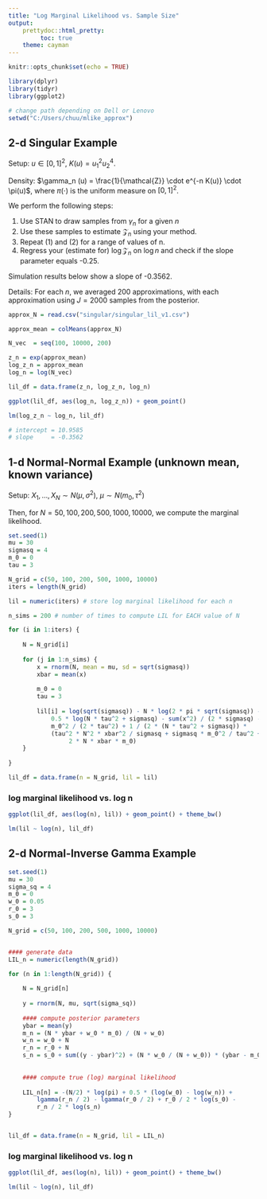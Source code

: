 ```yaml
---
title: "Log Marginal Likelihood vs. Sample Size"
output:
    prettydoc::html_pretty:
         toc: true
    theme: cayman
---
```


```r
knitr::opts_chunk$set(echo = TRUE)
```

```r
library(dplyr)
library(tidyr)
library(ggplot2)

# change path depending on Dell or Lenovo
setwd("C:/Users/chuu/mlike_approx")
```

## 2-d Singular Example

Setup: $u \in \left[ 0, 1 \right]^2$, $K(u) = u_1^2 u_2^4$. 

Density: $\gamma_n (u) = \frac{1}{\mathcal{Z}} \cdot e^{-n K(u)} \cdot \pi(u)$, where $\pi(\cdot)$ is the uniform measure on $\left[ 0, 1 \right]^2$. 

We perform the following steps:

1. Use STAN to draw samples from $\gamma_n$ for a given $n$
2. Use these samples to estimate $\mathcal{Z}_n$ using your method. 
3. Repeat (1) and (2) for a range of values of n. 
4. Regress your (estimate for) $\log \mathcal{Z}_n$ on $\log n$ and check if the slope parameter equals -0.25. 

Simulation results below show a slope of -0.3562. 

Details: For each $n$, we averaged $200$ approximations, with each approximation using $J = 2000$ samples from the posterior. 

```r

approx_N = read.csv("singular/singular_lil_v1.csv")

approx_mean = colMeans(approx_N)

N_vec  = seq(100, 10000, 200)

z_n = exp(approx_mean)
log_z_n = approx_mean
log_n = log(N_vec)

lil_df = data.frame(z_n, log_z_n, log_n)

ggplot(lil_df, aes(log_n, log_z_n)) + geom_point()

lm(log_z_n ~ log_n, lil_df) 

# intercept = 10.9585
# slope     = -0.3562
```



## 1-d Normal-Normal Example (unknown mean, known variance)

Setup: $X_1, \ldots, X_N \sim N(\mu, \sigma^2)$, $\mu \sim N\left( m_0, \tau^2 \right)$ 

Then, for $N = 50, 100, 200, 500, 1000, 10000$, we compute the marginal likelihood. 

```r
set.seed(1)
mu = 30
sigmasq = 4
m_0 = 0 
tau = 3

N_grid = c(50, 100, 200, 500, 1000, 10000)
iters = length(N_grid)

lil = numeric(iters) # store log marginal likelihood for each n

n_sims = 200 # number of times to compute LIL for EACH value of N

for (i in 1:iters) {
    
    N = N_grid[i]
    
    for (j in 1:n_sims) {
        x = rnorm(N, mean = mu, sd = sqrt(sigmasq))
        xbar = mean(x)
        
        m_0 = 0 
        tau = 3
        
        lil[i] = log(sqrt(sigmasq)) - N * log(2 * pi * sqrt(sigmasq)) - 
            0.5 * log(N * tau^2 + sigmasq) - sum(x^2) / (2 * sigmasq) - 
            m_0^2 / (2 * tau^2) + 1 / (2 * (N * tau^2 + sigmasq)) * 
            (tau^2 * N^2 * xbar^2 / sigmasq + sigmasq * m_0^2 / tau^2 + 
                 2 * N * xbar * m_0)
    }
    
}

lil_df = data.frame(n = N_grid, lil = lil)
```

### log marginal likelihood vs. log n

```r
ggplot(lil_df, aes(log(n), lil)) + geom_point() + theme_bw()

lm(lil ~ log(n), lil_df)
```



## 2-d Normal-Inverse Gamma Example

```r
set.seed(1)
mu = 30
sigma_sq = 4
m_0 = 0
w_0 = 0.05
r_0 = 3
s_0 = 3

N_grid = c(50, 100, 200, 500, 1000, 10000)


#### generate data
LIL_n = numeric(length(N_grid))

for (n in 1:length(N_grid)) {
    
    N = N_grid[n]
    
    y = rnorm(N, mu, sqrt(sigma_sq))
    
    #### compute posterior parameters
    ybar = mean(y)
    m_n = (N * ybar + w_0 * m_0) / (N + w_0)
    w_n = w_0 + N
    r_n = r_0 + N
    s_n = s_0 + sum((y - ybar)^2) + (N * w_0 / (N + w_0)) * (ybar - m_0)^2
    
    
    #### compute true (log) marginal likelihood
    
    LIL_n[n] = -(N/2) * log(pi) + 0.5 * (log(w_0) - log(w_n)) + 
        lgamma(r_n / 2) - lgamma(r_0 / 2) + r_0 / 2 * log(s_0) - 
        r_n / 2 * log(s_n)
}


lil_df = data.frame(n = N_grid, lil = LIL_n)
```


### log marginal likelihood vs. log n

```r
ggplot(lil_df, aes(log(n), lil)) + geom_point() + theme_bw()

lm(lil ~ log(n), lil_df)
```





